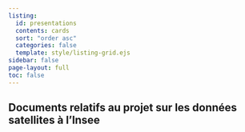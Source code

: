```yaml
---
listing:
  id: presentations
  contents: cards
  sort: "order asc"
  categories: false
  template: style/listing-grid.ejs
sidebar: false
page-layout: full
toc: false
---
```


## Documents relatifs au projet sur les données satellites à l'Insee


::: {#presentations}
:::
